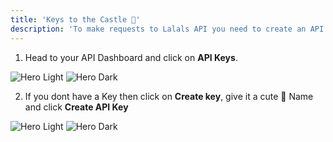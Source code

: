 ```yaml
---
title: 'Keys to the Castle 🏰'
description: 'To make requests to Lalals API you need to create an API Key 🔑'
---
```


1. Head to your API Dashboard and click on **API Keys**.


<img
  className="block dark:hidden"
  src="/images/api_keys_dashboard.png"
  alt="Hero Light"
/>
<img
  className="hidden dark:block"
  src="/images/api_keys_dashboard.png"
  alt="Hero Dark"
/>

2. If you dont have a Key then click on **Create key**, give it a cute 🙈 Name and click **Create API Key**

<img
  className="block dark:hidden"
  src="/images/create_api_key.png"
  alt="Hero Light"
/>
<img
  className="hidden dark:block"
  src="/images/create_api_key.png"
  alt="Hero Dark"
/>